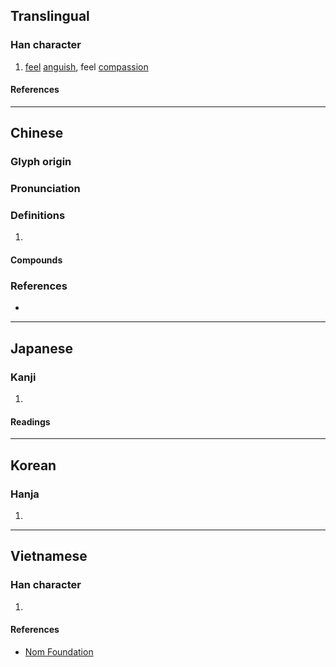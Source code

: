 {{also|恻}}
{{character info/new}}
==Translingual==

===Han character===
{{Han char|rn=61|rad=心|as=09|sn=12|four=92000|canj=PBCN|ids=⿰忄則}}

# [[feel]] [[anguish]], feel [[compassion]]

====References====
{{Han ref|kx=0393.050|dkj=10869|dj=0729.030|hdz=42327.120|uh=60FB}}

----

==Chinese==
{{zh-forms|s=恻}}

===Glyph origin===
{{Han etym}}

===Pronunciation===
{{zh-pron
|m=cè
|c=cak1,caak1
|mn=qz:chhiak/tw,xm,zz:chhek
|mc=y
|oc=y
|cat=
}}

===Definitions===
{{zh-hanzi}}

# {{rfdef|zh}}

====Compounds====
{{zh-der|愴惻|惻怛之心|惻然|惻怛|惻隱之心|惻隱|惻愴|惻惻|淒惻|悱惻|慘惻|憯惻|憫惻|隱惻|纏綿悱惻}}

===References===
* {{R:yue:mfccd}}

----

==Japanese==

===Kanji===
{{ja-kanji|grade=|rs=心09}}

# {{rfdef|ja|sort=心09}}

====Readings====
{{ja-readings
|on=そく, しょく
|kun=いたむ
}}

----

==Korean==

===Hanja===
{{ko-hanja|측}}

# {{rfdef|ko|sort=心09}}

----

==Vietnamese==

===Han character===
{{vi-readings|rs=心09|reading=trắc}}

# {{rfdef|vi|sort=心09}}

====References====
* [http://nomfoundation.org/common/nom_details.php?codepoint=60fb Nom Foundation]